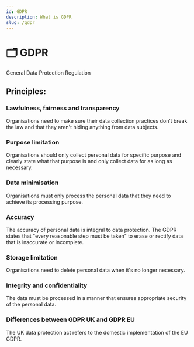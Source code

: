```yaml
---
id: GDPR
description: What is GDPR
slug: /gdpr
---
```


# 🗂️ GDPR


General Data Protection Regulation

## Principles:

### Lawfulness, fairness and transparency

Organisations need to make sure their data collection practices don’t break the law and that they aren't hiding anything from data subjects.

### Purpose limitation

Organisations should only collect personal data for specific purpose and clearly state what that purpose is and only collect data for as long as necessary.

### Data minimisation

Organisations must only process the personal data that they need to achieve its processing purpose.

### Accuracy

The accuracy of personal data is integral to data protection. The GDPR states that "every reasonable step must be taken" to erase or rectify data that is inaccurate or incomplete.

### Storage limitation

Organisations need to delete personal data when it's no longer necessary.

### Integrity and confidentiality

The data must be processed in a manner that ensures appropriate security of the personal
data.

### Differences between GDPR UK and GDPR EU

The UK data protection act refers to the domestic implementation of the EU GDPR.